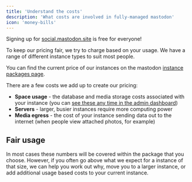 ```yaml
---
title: 'Understand the costs'
description: 'What costs are involved in fully-managed mastodon'
icon: 'money-bills'
---
```


<Tip>Signing up for [social.mastodon.site](https://social.mastodon.site) is free for everyone!</Tip>

To keep our pricing fair, we try to charge based on your usage. We have a range of different instance types to suit most people.

You can find the current price of our instances on the mastodon [instance packages page](/mastodon-instances).

There are a few costs we add up to create our pricing:

* **Space usage** - the database and media storage costs associated with your instance (you can [see these any time in the admin dashboard](/admins/understanding-space-usage))
* **Servers** - larger, busier instances require more computing power
* **Media egress** - the cost of your instance sending data out to the internet (when people view attached photos, for example)

## Fair usage

In most cases these numbers will be covered within the package that you choose. However, if you often go above what we expect for a instance of that size, we can help you work out why, move you to a larger instance, or add additional usage based costs to your current instance.
